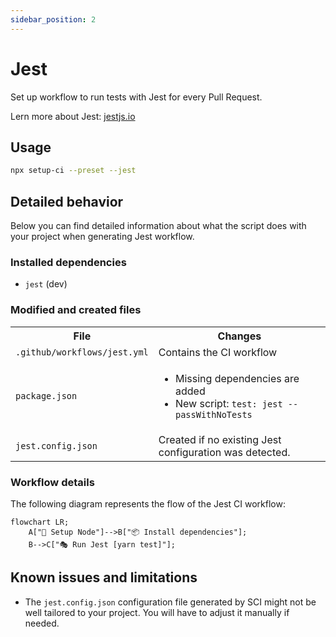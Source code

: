 ```yaml
---
sidebar_position: 2
---
```


# Jest

Set up workflow to run tests with Jest for every Pull Request.

Lern more about Jest: [jestjs.io](https://jestjs.io/)

## Usage

```bash
npx setup-ci --preset --jest
```

## Detailed behavior

Below you can find detailed information about what the script does with your project when generating Jest workflow.

### Installed dependencies

- `jest` (dev)

### Modified and created files

<table>
  <tr>
    <th style={{ width: "40%" }}>File</th>
    <th>Changes</th>
  </tr>
  <tr>
    <td><code>.github/workflows/jest.yml</code></td>
    <td>Contains the CI workflow</td>
  </tr>
  <tr>
    <td><code>package.json</code></td>
    <td>
      <ul>
        <li>Missing dependencies are added</li>
        <li>New script: <code>test: jest --passWithNoTests</code></li>
      </ul>
    </td>
  </tr>
  <tr>
    <td><code>jest.config.json</code></td>
    <td>
      Created if no existing Jest configuration was detected.
    </td>
  </tr>
</table>

### Workflow details

The following diagram represents the flow of the Jest CI workflow:

```mermaid
flowchart LR;
    A["🌿 Setup Node"]-->B["📦 Install dependencies"];
    B-->C["🎭 Run Jest [yarn test]"];
```

## Known issues and limitations

- The `jest.config.json` configuration file generated by SCI might not be well tailored to your project.
  You will have to adjust it manually if needed.
